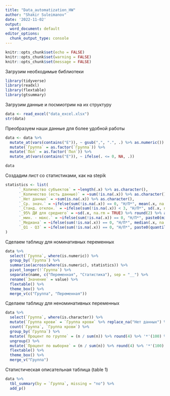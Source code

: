 ```yaml
---
title: "Data_automatization_HW"
author: "Shakir Suleimanov"
date: '2022-11-02'
output:
  word_document: default
editor_options: 
  chunk_output_type: console
---
```


```r
knitr::opts_chunk$set(echo = FALSE)
knitr::opts_chunk$set(warning = FALSE)
knitr::opts_chunk$set(message = FALSE)
```

Загрузим необходимые библиотеки

```r
library(tidyverse)
library(readxl)
library(flextable)
library(gtsummary)
```

Загрузим данные и посмиотрим на их структуру

```r
data <- read_excel("data_excel.xlsx")
str(data)
```

Преобразуем наши данные для более удобной работы

```r
data <- data %>%
  mutate_at(vars(contains("E")), ~ gsub(",", ".", .) %>% as.numeric()) %>%
  mutate(`Группа` = as.factor(`Группа`)) %>%
  mutate(`Пол` = as.factor(`Пол`)) %>%
  mutate_at(vars(contains("E")), ~ ifelse(. <= 0, NA, .))

data
```

Создадим лист со статистиками, как на stepik

```r
statistics <- list(
      `_Количество субъектов` = ~length(.x) %>% as.character(),
      `_Количество (есть данные)` = ~sum(!is.na(.x)) %>% as.character(),
      `_Нет данных` = ~sum(is.na(.x)) %>% as.character(),
      `_Ср. знач.` = ~ifelse(sum(!is.na(.x)) == 0, "Н/П*", mean(.x, na.rm = TRUE) %>% round(2) %>% as.character()),
      `_Станд. отклон.` = ~ifelse(sum(!is.na(.x)) < 3, "Н/П*", sd(.x, na.rm = TRUE) %>% round(2) %>% as.character()),
      `_95% ДИ для среднего` = ~sd(.x, na.rm = TRUE) %>% round(2) %>% as.character(),
      `_мин. - макс.` = ~ifelse(sum(!is.na(.x)) == 0, "Н/П*", paste0(min(.x, na.rm = TRUE) %>% round(2), " - ", max(.x, na.rm = TRUE) %>% round(2))),
      `_Медиана` = ~ifelse(sum(!is.na(.x)) == 0, "Н/П*", median(.x, na.rm = TRUE) %>% round(2) %>% as.character()),
      `_Q1 - Q3` = ~ifelse(sum(!is.na(.x)) == 0, "Н/П*", paste0(quantile(.x, 0.25, na.rm = TRUE) %>% round(2), " - ", quantile(.x, 0.75, na.rm = TRUE) %>% round(2)))
)
```


Сделаем таблицу для номинативных переменных

```r

data %>%
  select(`Группа`, where(is.numeric)) %>%
  group_by(`Группа`) %>%
  summarise(across(where(is.numeric), statistics)) %>%
  pivot_longer(!`Группа`) %>%
  separate(name, c("Переменная", "Статистика"), sep = "__") %>%
  rename(`Значение` = value) %>%
  flextable() %>%
  theme_box() %>%
  merge_v(c("Группа", "Переменная"))

```

Сделаем таблицу для неноминативных переменных

```r
data %>% 
  select(`Группа`, where(is.character)) %>%
  mutate(`Группа крови` = `Группа крови` %>% replace_na("Нет данных") %>% as.factor()) %>%
  count(`Группа`, `Группа крови`) %>%
  group_by(`Группа`) %>%
  mutate(`Процент по группе` = (n / sum(n)) %>% round(4) %>% '*'(100) %>% str_c("%")) %>%
  ungroup() %>%
  mutate(`Процент по выборке` = (n / sum(n)) %>% round(4) %>% '*'(100) %>% str_c("%")) %>%
  flextable() %>%
  theme_box() %>%
  merge_v("Группа") 
```

Статистическая описательная таблица (table 1)

```r
data %>%
  tbl_summary(by = `Группа`, missing = "no") %>%
  add_p()
```




